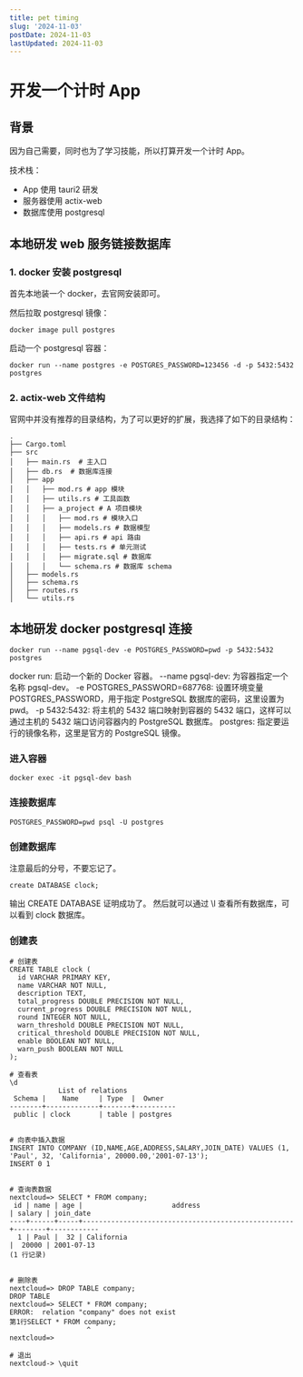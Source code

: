 ```yaml
---
title: pet timing
slug: '2024-11-03'
postDate: 2024-11-03
lastUpdated: 2024-11-03
---
```


# 开发一个计时 App

## 背景

因为自己需要，同时也为了学习技能，所以打算开发一个计时 App。

技术栈：

- App 使用 tauri2 研发
- 服务器使用 actix-web
- 数据库使用 postgresql

## 本地研发 web 服务链接数据库

### 1. docker 安装 postgresql

首先本地装一个 docker，去官网安装即可。

然后拉取 postgresql 镜像：

```shell
docker image pull postgres
```

启动一个 postgresql 容器：

```shell
docker run --name postgres -e POSTGRES_PASSWORD=123456 -d -p 5432:5432 postgres
```

### 2. actix-web 文件结构

官网中并没有推荐的目录结构，为了可以更好的扩展，我选择了如下的目录结构：

```shell
.
├── Cargo.toml
├── src
│   ├── main.rs  # 主入口
│   ├── db.rs  # 数据库连接
│   ├── app
│   │   ├── mod.rs # app 模块
│   │   ├── utils.rs # 工具函数
│   │   ├── a_project # A 项目模块
│   │   │   ├── mod.rs # 模块入口
│   │   │   ├── models.rs # 数据模型
│   │   │   ├── api.rs # api 路由
│   │   │   ├── tests.rs # 单元测试
│   │   │   ├── migrate.sql # 数据库
│   │   │   └── schema.rs # 数据库 schema
│   ├── models.rs
│   ├── schema.rs
│   ├── routes.rs
│   └── utils.rs
```

## 本地研发 docker postgresql 连接

```shell
docker run --name pgsql-dev -e POSTGRES_PASSWORD=pwd -p 5432:5432 postgres
```

docker run: 启动一个新的 Docker 容器。
--name pgsql-dev: 为容器指定一个名称 pgsql-dev。
-e POSTGRES_PASSWORD=687768: 设置环境变量 POSTGRES_PASSWORD，用于指定 PostgreSQL 数据库的密码，这里设置为 pwd。
-p 5432:5432: 将主机的 5432 端口映射到容器的 5432 端口，这样可以通过主机的 5432 端口访问容器内的 PostgreSQL 数据库。
postgres: 指定要运行的镜像名称，这里是官方的 PostgreSQL 镜像。

### 进入容器

```shell
docker exec -it pgsql-dev bash
```

### 连接数据库

```shell
POSTGRES_PASSWORD=pwd psql -U postgres
```

### 创建数据库

注意最后的分号，不要忘记了。

```shell
create DATABASE clock;
```

输出 CREATE DATABASE 证明成功了。
然后就可以通过 \l 查看所有数据库，可以看到 clock 数据库。

### 创建表

```shell
# 创建表
CREATE TABLE clock (
  id VARCHAR PRIMARY KEY,
  name VARCHAR NOT NULL,
  description TEXT,
  total_progress DOUBLE PRECISION NOT NULL,
  current_progress DOUBLE PRECISION NOT NULL,
  round INTEGER NOT NULL,
  warn_threshold DOUBLE PRECISION NOT NULL,
  critical_threshold DOUBLE PRECISION NOT NULL,
  enable BOOLEAN NOT NULL,
  warn_push BOOLEAN NOT NULL
);

# 查看表
\d
            List of relations
 Schema |    Name     | Type  |  Owner
--------+-------------+-------+----------
 public | clock       | table | postgres


# 向表中插入数据
INSERT INTO COMPANY (ID,NAME,AGE,ADDRESS,SALARY,JOIN_DATE) VALUES (1, 'Paul', 32, 'California', 20000.00,'2001-07-13');
INSERT 0 1


# 查询表数据
nextcloud=> SELECT * FROM company;
 id | name | age |                      address                       | salary | join_date
----+------+-----+----------------------------------------------------+--------+------------
  1 | Paul |  32 | California                                         |  20000 | 2001-07-13
(1 行记录)


# 删除表
nextcloud=> DROP TABLE company;
DROP TABLE
nextcloud=> SELECT * FROM company;
ERROR:  relation "company" does not exist
第1行SELECT * FROM company;
                   ^
nextcloud=>

# 退出
nextcloud-> \quit
```
